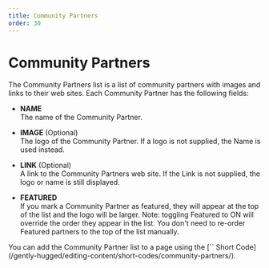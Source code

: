 ```yaml
---
title: Community Partners
order: 30
---
```

# Community Partners

The Community Partners list is a list of community partners with images and links to their web sites. Each Community Partner has the following fields:

* **NAME**\
    The name of the Community Partner.

* **IMAGE** (Optional)\
    The logo of the Community Partner. If a logo is not supplied, the Name is used instead.  

* **LINK** (Optional)\
    A link to the Community Partners web site. If the Link is not supplied, the logo or name is still displayed.

* **FEATURED**\
    If you mark a Community Partner as featured, they will appear at the top of the list and the logo will be larger. Note: toggling Featured to ON will override the order they appear in the list. You don't need to re-order Featured partners to the top of the list manually.

<Aside>
    You can add the Community Partner list to a page using the [`<CommunityPartners />` Short Code](/gently-hugged/editing-content/short-codes/community-partners/). 
</Aside>